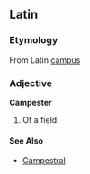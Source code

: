 ==Latin==
===Etymology===
From Latin [[campus]]

===Adjective===
'''Campester'''
#Of a field.

====See Also====
*[[Campestral]]
